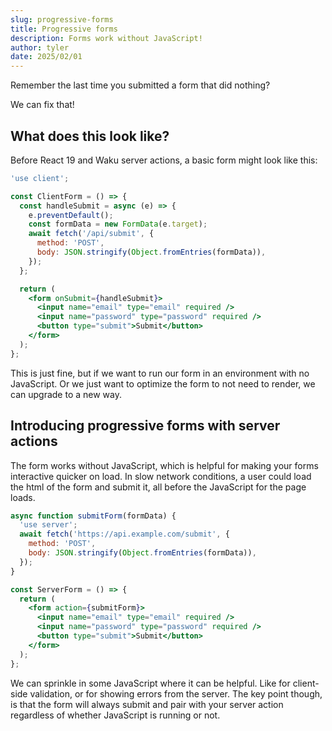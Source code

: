```yaml
---
slug: progressive-forms
title: Progressive forms
description: Forms work without JavaScript!
author: tyler
date: 2025/02/01
---
```


Remember the last time you submitted a form that did nothing?

We can fix that!

## What does this look like?

Before React 19 and Waku server actions, a basic form might look like this:

```jsx
'use client';

const ClientForm = () => {
  const handleSubmit = async (e) => {
    e.preventDefault();
    const formData = new FormData(e.target);
    await fetch('/api/submit', {
      method: 'POST',
      body: JSON.stringify(Object.fromEntries(formData)),
    });
  };

  return (
    <form onSubmit={handleSubmit}>
      <input name="email" type="email" required />
      <input name="password" type="password" required />
      <button type="submit">Submit</button>
    </form>
  );
};
```

This is just fine, but if we want to run our form in an environment with no JavaScript. Or we just want to optimize the form to not need to render, we can upgrade to a new way.

## Introducing progressive forms with server actions

The form works without JavaScript, which is helpful for making your forms interactive quicker on load. In slow network conditions, a user could load the html of the form and submit it, all before the JavaScript for the page loads.

```jsx
async function submitForm(formData) {
  'use server';
  await fetch('https://api.example.com/submit', {
    method: 'POST',
    body: JSON.stringify(Object.fromEntries(formData)),
  });
}

const ServerForm = () => {
  return (
    <form action={submitForm}>
      <input name="email" type="email" required />
      <input name="password" type="password" required />
      <button type="submit">Submit</button>
    </form>
  );
};
```

We can sprinkle in some JavaScript where it can be helpful. Like for client-side validation, or for showing errors from the server. The key point though, is that the form will always submit and pair with your server action regardless of whether JavaScript is running or not.
